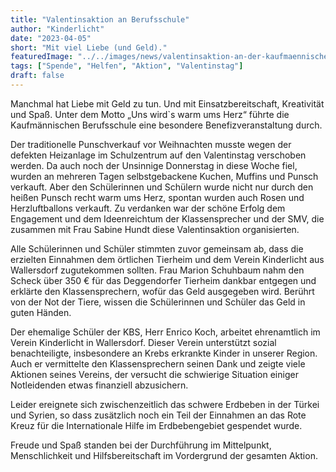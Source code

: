```yaml
---
title: "Valentinsaktion an Berufsschule"
author: "Kinderlicht"
date: "2023-04-05"
short: "Mit viel Liebe (und Geld)."
featuredImage: "../../images/news/valentinsaktion-an-der-kaufmaennischen-berufsschule.jpg"
tags: ["Spende", "Helfen", "Aktion", "Valentinstag"]
draft: false
---
```

Manchmal hat Liebe mit Geld zu tun. Und mit Einsatzbereitschaft, Kreativität und Spaß. Unter dem Motto „Uns wird`s warm ums Herz“ führte die Kaufmännischen Berufsschule eine besondere Benefizveranstaltung durch. 

Der traditionelle Punschverkauf vor Weihnachten musste wegen der defekten Heizanlage im Schulzentrum auf den Valentinstag verschoben werden. Da auch noch der Unsinnige Donnerstag in diese Woche fiel, wurden an mehreren Tagen selbstgebackene Kuchen, Muffins und Punsch verkauft. Aber den Schülerinnen und Schülern wurde nicht nur durch den heißen Punsch recht warm ums Herz, spontan wurden auch Rosen und Herzluftballons verkauft. Zu verdanken war der schöne Erfolg dem Engagement und dem Ideenreichtum der Klassensprecher und der SMV, die zusammen mit Frau Sabine Hundt diese Valentinsaktion organisierten. 

Alle Schülerinnen und Schüler stimmten zuvor gemeinsam ab, dass die erzielten Einnahmen dem örtlichen Tierheim und dem Verein Kinderlicht aus Wallersdorf zugutekommen sollten. Frau Marion Schuhbaum nahm den Scheck über 350 € für das Deggendorfer Tierheim dankbar entgegen und erklärte den Klassensprechern, wofür das Geld ausgegeben wird. Berührt von der Not der Tiere, wissen die Schülerinnen und Schüler das Geld in guten Händen.

Der ehemalige Schüler der KBS, Herr Enrico Koch, arbeitet ehrenamtlich im Verein Kinderlicht in Wallersdorf. Dieser Verein unterstützt sozial benachteiligte, insbesondere an Krebs erkrankte Kinder in unserer Region. Auch er vermittelte den Klassensprechern seinen Dank und zeigte viele Aktionen seines Vereins, der versucht die schwierige Situation einiger Notleidenden etwas finanziell abzusichern.

Leider ereignete sich zwischenzeitlich das schwere Erdbeben in der Türkei und Syrien, so dass zusätzlich noch ein Teil der Einnahmen an das Rote Kreuz für die Internationale Hilfe im Erdbebengebiet gespendet wurde. 

Freude und Spaß standen bei der Durchführung im Mittelpunkt, Menschlichkeit und Hilfsbereitschaft im Vordergrund der gesamten Aktion.
